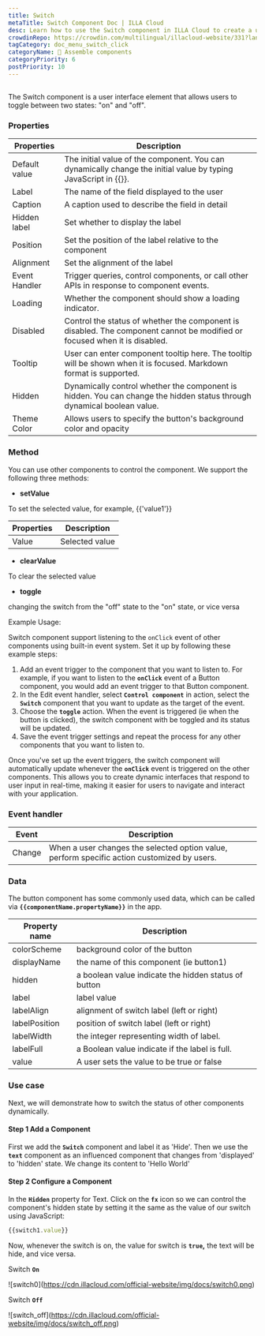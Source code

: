```yaml
---
title: Switch
metaTitle: Switch Component Doc | ILLA Cloud
desc: Learn how to use the Switch component in ILLA Cloud to create a user interface that lets users switch between two options. See examples and properties of Switch.
crowdinRepo: https://crowdin.com/multilingual/illacloud-website/331?languages=en&filter=basic&value=0
tagCategory: doc_menu_switch_click
categoryName: 🧬 Assemble components
categoryPriority: 6
postPriority: 10
---
```


## <h2 hidden>What is Switch?</h2>

The Switch component is a user interface element that allows users to toggle between two states: "on" and "off".

### Properties

| Properties    | Description                                                                                                               |
| ------------- | ------------------------------------------------------------------------------------------------------------------------- |
| Default value | The initial value of the component. You can dynamically change the initial value by typing JavaScript in {{}}.            |
| Label         | The name of the field displayed to the user                                                                               |
| Caption       | A caption used to describe the field in detail                                                                            |
| Hidden label  | Set whether to display the label                                                                                          |
| Position      | Set the position of the label relative to the component                                                                   |
| Alignment     | Set the alignment of the label                                                                                            |
| Event Handler | Trigger queries, control components, or call other APIs in response to component events.                                  |
| Loading       | Whether the component should show a loading indicator.                                                                    |
| Disabled      | Control the status of whether the component is disabled. The component cannot be modified or focused when it is disabled. |
| Tooltip       | User can enter component tooltip here. The tooltip will be shown when it is focused. Markdown format is supported.        |
| Hidden        | Dynamically control whether the component is hidden. You can change the hidden status through dynamical boolean value.    |
| Theme Color   | Allows users to specify the button's background color and opacity                                                         |

### Method

You can use other components to control the component. We support the following three methods:

-   **setValue**

To set the selected value, for example, {{'value1'}}

| Properties | Description    |
| ---------- | -------------- |
| Value      | Selected value |

-   **clearValue**

To clear the selected value

-   **toggle**

changing the switch from the "off" state to the "on" state, or vice versa

Example Usage:

Switch component support listening to the `onClick` event of other components using built-in event system. Set it up by following these example steps:

1.  Add an event trigger to the component that you want to listen to. For example, if you want to listen to the **`onClick`** event of a Button component, you would add an event trigger to that Button component.
2.  In the Edit event handler, select **`Control component`** in action, select the **`Switch`** component that you want to update as the target of the event.
3.  Choose the **`toggle`** action. When the event is triggered (ie when the button is clicked), the switch component with be toggled and its status will be updated.
4.  Save the event trigger settings and repeat the process for any other components that you want to listen to.

Once you've set up the event triggers, the switch component will automatically update whenever the **`onClick`** event is triggered on the other components. This allows you to create dynamic interfaces that respond to user input in real-time, making it easier for users to navigate and interact with your application.

### Event handler

| Event  | Description                                                                                 |
| ------ | ------------------------------------------------------------------------------------------- |
| Change | When a user changes the selected option value, perform specific action customized by users. |

### Data

The button component has some commonly used data, which can be called via **`{{componentName.propertyName}}`** in the app.

| Property name | Description                                          |
| ------------- | ---------------------------------------------------- |
| colorScheme   | background color of the button                       |
| displayName   | the name of this component (ie button1)              |
| hidden        | a boolean value indicate the hidden status of button |
| label         | label value                                          |
| labelAlign    | alignment of switch label (left or right)            |
| labelPosition | position of switch label (left or right)             |
| labelWidth    | the integer representing width of label.             |
| labelFull     | a Boolean value indicate if the label is full.       |
| value         | A user sets the value to be true or false            |

### Use case

Next, we will demonstrate how to switch the status of other components dynamically. 

#### Step 1 Add a Component

First we add the **`Switch`** component and label it as 'Hide'. Then we use the **`text`** component as an influenced component that changes from 'displayed' to 'hidden' state. We change its content to 'Hello World' 

#### Step 2 Configure a Component

In the **`Hidden`** property for Text. Click on the **`fx`** icon so we can control the component's hidden state by setting it the same as the value of our switch using JavaScript:

```jsx
{{switch1.value}}
```

Now, whenever the switch is on, the value for switch is **`true`,** the text will be hide, and vice versa.

Switch **`On`** 

![switch0]\(https://cdn.illacloud.com/official-website/img/docs/switch0.png)

Switch **`Off`**

![switch_off]\(https://cdn.illacloud.com/official-website/img/docs/switch_off.png)
